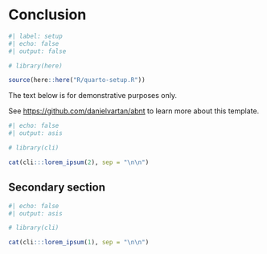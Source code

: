 <!-- %:::% .common h1 begin %:::% -->
# Conclusion
<!-- %:::% .common h1 end %:::% -->

```r
#| label: setup
#| echo: false
#| output: false

# library(here)

source(here::here("R/quarto-setup.R"))
```

::: {.callout-important}
The text below is for demonstrative purposes only.

\vspace{0.25\baselineskip}

See <https://github.com/danielvartan/abnt> to learn more about this template.
:::

```r
#| echo: false
#| output: asis

# library(cli)

cat(cli:::lorem_ipsum(2), sep = "\n\n")
```

## Secondary section

```r
#| echo: false
#| output: asis

# library(cli)

cat(cli:::lorem_ipsum(1), sep = "\n\n")
```

```{=latex}
% Back matter -----

\postextual

\addtocontents{toc}{\protect\vspace{1em}}
\begingroup
\renewcommand{\baselinestretch}{1}
\setcounter{footnote}{0}
\renewcommand{\thefootnote}{\fnsymbol{footnote}}
\printbibliography[heading=bay]
\endgroup

\cftinserthook{toc}{bibhook}
\addcontentsline{toc}{chapter}{
  \protect\numberline{}
  \newbibname
  \hspace{-0.25em}
}

\begin{apendicesenv}
```
